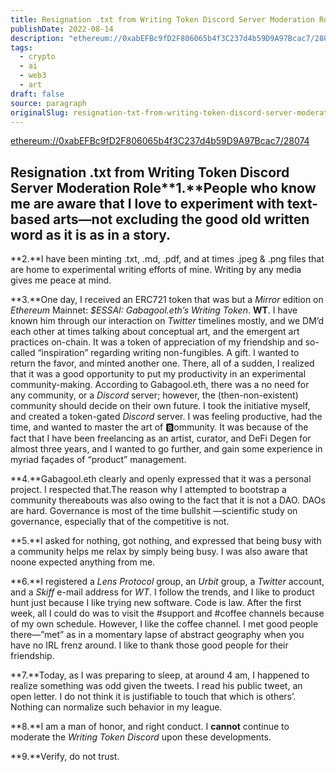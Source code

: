 ```yaml
---
title: Resignation .txt from Writing Token Discord Server Moderation Role
publishDate: 2022-08-14
description: "ethereum://0xabEFBc9fD2F806065b4f3C237d4b59D9A97Bcac7/28074Resignation .txt from Writing Token Discord Server Moderation Role**1.**People who know me......"
tags:
  - crypto
  - ai
  - web3
  - art
draft: false
source: paragraph
originalSlug: resignation-txt-from-writing-token-discord-server-moderation-role
---
```


[ethereum://0xabEFBc9fD2F806065b4f3C237d4b59D9A97Bcac7/28074](ethereum://0xabEFBc9fD2F806065b4f3C237d4b59D9A97Bcac7/28074)

## Resignation .txt from Writing Token Discord Server Moderation Role**1.**People who know me are aware that I love to experiment with text-based arts—not excluding the good old written word as it is as in a story.

**2.**I have been minting .txt, .md, .pdf, and at times .jpeg & .png files that are home to experimental writing efforts of mine. Writing by any media gives me peace at mind.

**3.**One day, I received an ERC721 token that was but a *Mirror* edition on *Ethereum* Mainnet: *$ESSAI: Gabagool.eth’s Writing Token*. **WT**. I have known him through our interaction on *Twitter* timelines mostly, and we DM’d each other at times talking about conceptual art, and the emergent art practices on-chain. It was a token of appreciation of my friendship and so-called “inspiration” regarding writing non-fungibles. A gift. I wanted to return the favor, and minted another one. There, all of a sudden, I realized that it was a good opportunity to put my productivity in an experimental community-making. According to Gabagool.eth, there was a no need for any community, or a *Discord* server; however, the (then-non-existent) community should decide on their own future. I took the initiative myself, and created a token-gated *Discord* server. I was feeling productive, had the time, and wanted to master the art of 🅱ommunity. It was because of the fact that I have been freelancing as an artist, curator, and DeFi Degen for almost three years, and I wanted to go further, and gain some experience in myriad façades of “product” management.

**4.**Gabagool.eth clearly and openly expressed that it was a personal project. I respected that.The reason why I attempted to bootstrap a community thereabouts was also owing to the fact that it is not a DAO. DAOs are hard. Governance is most of the time bullshit —scientific study on governance, especially that of the competitive is not.

**5.**I asked for nothing, got nothing, and expressed that being busy with a community helps me relax by simply being busy. I was also aware that noone expected anything from me.

**6.**I registered a *Lens Protocol* group, an *Urbit* group, a *Twitter* account, and a *Skiff* e-mail address for *WT*. I follow the trends, and I like to product hunt just because I like trying new software. Code is law. After the first week, all I could do was to visit the #support and #coffee channels because of my own schedule. However, I like the coffee channel. I met good people there—”met” as in a momentary lapse of abstract geography when you have no IRL frenz around. I like to thank those good people for their friendship.

**7.**Today, as I was preparing to sleep, at around 4 am, I happened to realize something was odd given the tweets. I read his public tweet, an open letter. I do not think it is justifiable to touch that which is others’. Nothing can normalize such behavior in my league.

**8.**I am a man of honor, and right conduct. I **cannot** continue to moderate the *Writing Token Discord* upon these developments.

**9.**Verify, do not trust.
